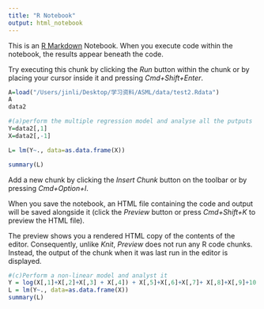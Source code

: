 ```yaml
---
title: "R Notebook"
output: html_notebook
---
```


This is an [R Markdown](http://rmarkdown.rstudio.com) Notebook. When you execute code within the notebook, the results appear beneath the code. 

Try executing this chunk by clicking the *Run* button within the chunk or by placing your cursor inside it and pressing *Cmd+Shift+Enter*. 

```r
A=load("/Users/jinli/Desktop/学习资料/ASML/data/test2.Rdata")
A
data2
```
```r
#(a)perform the multiple regression model and analyse all the putputs
Y=data2[,1]
X=data2[,-1]

L= lm(Y~., data=as.data.frame(X))

summary(L)
```


Add a new chunk by clicking the *Insert Chunk* button on the toolbar or by pressing *Cmd+Option+I*.

When you save the notebook, an HTML file containing the code and output will be saved alongside it (click the *Preview* button or press *Cmd+Shift+K* to preview the HTML file). 

The preview shows you a rendered HTML copy of the contents of the editor. Consequently, unlike *Knit*, *Preview* does not run any R code chunks. Instead, the output of the chunk when it was last run in the editor is displayed.
```r
#(c)Perform a non-linear model and analyst it
Y = log(X[,1]+X[,2]+X[,3] + X[,4]) + X[,5]+X[,6]+X[,7]+ X[,8]+X[,9]+10 + rnorm(500)
L = lm(Y~., data=as.data.frame(X))
summary(L)
```


